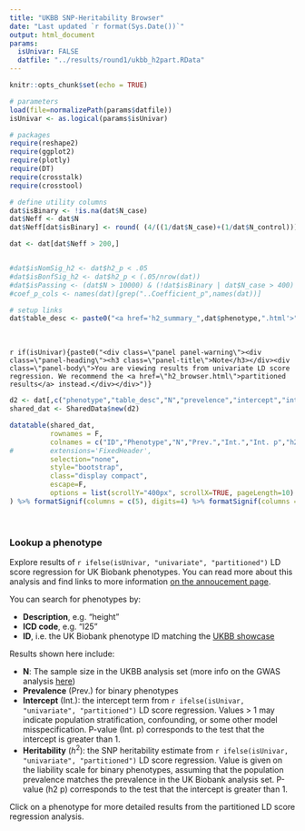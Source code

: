 ```yaml
---
title: "UKBB SNP-Heritability Browser"
date: "Last updated `r format(Sys.Date())`"
output: html_document
params:
  isUnivar: FALSE
  datfile: "../results/round1/ukbb_h2part.RData"
---
```


```r
knitr::opts_chunk$set(echo = TRUE)

# parameters
load(file=normalizePath(params$datfile))
isUnivar <- as.logical(params$isUnivar)

# packages
require(reshape2)
require(ggplot2)
require(plotly)
require(DT)
require(crosstalk)
require(crosstool)

# define utility columns
dat$isBinary <- !is.na(dat$N_case)
dat$Neff <- dat$N
dat$Neff[dat$isBinary] <- round( (4/((1/dat$N_case)+(1/dat$N_control)))[dat$isBinary], 2)

dat <- dat[dat$Neff > 200,]


#dat$isNomSig_h2 <- dat$h2_p < .05
#dat$isBonfSig_h2 <- dat$h2_p < (.05/nrow(dat))
#dat$isPassing <- (dat$N > 10000) & (!dat$isBinary | dat$N_case > 400)
#coef_p_cols <- names(dat)[grep("..Coefficient_p",names(dat))]

# setup links
dat$table_desc <- paste0("<a href='h2_summary_",dat$phenotype,".html'>",dat$description,"</a>")

```

<br>

`r if(isUnivar){paste0("<div class=\"panel panel-warning\"><div class=\"panel-heading\"><h3 class=\"panel-title\">Note</h3></div><div class=\"panel-body\">You are viewing results from univariate LD score regression. We recommend the <a href=\"h2_browser.html\">partitioned results</a> instead.</div></div>")}`

<style>
th {
  border-top: 1px solid #dddddd;
  border-bottom: 1px solid #dddddd;
  border-right: 1px solid #dddddd;
}
</style>

```r
d2 <- dat[,c("phenotype","table_desc","N","prevelence","intercept","intercept_p","h2_liability","h2_p")]
shared_dat <- SharedData$new(d2)

datatable(shared_dat, 
		  rownames = F, 
		  colnames = c("ID","Phenotype","N","Prev.","Int.","Int. p","h2","h2 p"), 
#		  extensions='FixedHeader', 
		  selection="none",
		  style="bootstrap", 
		  class="display compact", 
		  escape=F,
		  options = list(scrollY="400px", scrollX=TRUE, pageLength=10) # fixedHeader=TRUE, 
) %>% formatSignif(columns = c(5), digits=4) %>% formatSignif(columns = c(6:8), digits=3) %>% formatSignif(columns = 4, digits=2) %>% formatRound(columns=3, digits=0) %>% formatStyle(columns = c(1:8), fontSize="95%")
```

<br>

<div class="well">

### Lookup a phenotype

Explore results of `r ifelse(isUnivar, "univariate", "partitioned")` LD score regression for UK Biobank phenotypes. You can read more about this analysis and find links to more information [on the annoucement page](http://www.nealelab.is/blog/2017/9/15/heritability-of-2000-traits-and-disorders-in-the-uk-biobank).

You can search for phenotypes by:

* **Description**, e.g. "height"
* **ICD code**, e.g. "I25"
* **ID**, i.e. the UK Biobank phenotype ID matching the [UKBB showcase](http://biobank.ctsu.ox.ac.uk/crystal/search.cgi)

Results shown here include:

* **N**: The sample size in the UKBB analysis set (more info on the GWAS analysis [here](http://www.nealelab.is/blog/2017/9/11/details-and-considerations-of-the-uk-biobank-gwas))
* **Prevalence** (Prev.) for binary phenotypes
* **Intercept** (Int.): the intercept term from `r ifelse(isUnivar, "univariate", "partitioned")` LD score regression. Values > 1 may indicate population stratification, confounding, or some other model misspecification. P-value (Int. p) corresponds to the test that the intercept is greater than 1.
* **Heritability** ($h^2$): the SNP heritability estimate from `r ifelse(isUnivar, "univariate", "partitioned")` LD score regression. Value is given on the liability scale for binary phenotypes, assuming that the population prevalence matches the prevalence in the UK Biobank analysis set. P-value (h2 p) corresponds to the test that the intercept is greater than 1.

Click on a phenotype for more detailed results from the partitioned LD score regression analysis.

</div>
